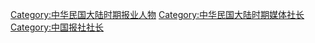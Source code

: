 [[Category:中华民国大陆时期报业人物|Category:中华民国大陆时期报业人物]]
[[Category:中华民国大陆时期媒体社长|Category:中华民国大陆时期媒体社长]]
[[Category:中国报社社长|Category:中国报社社长]]